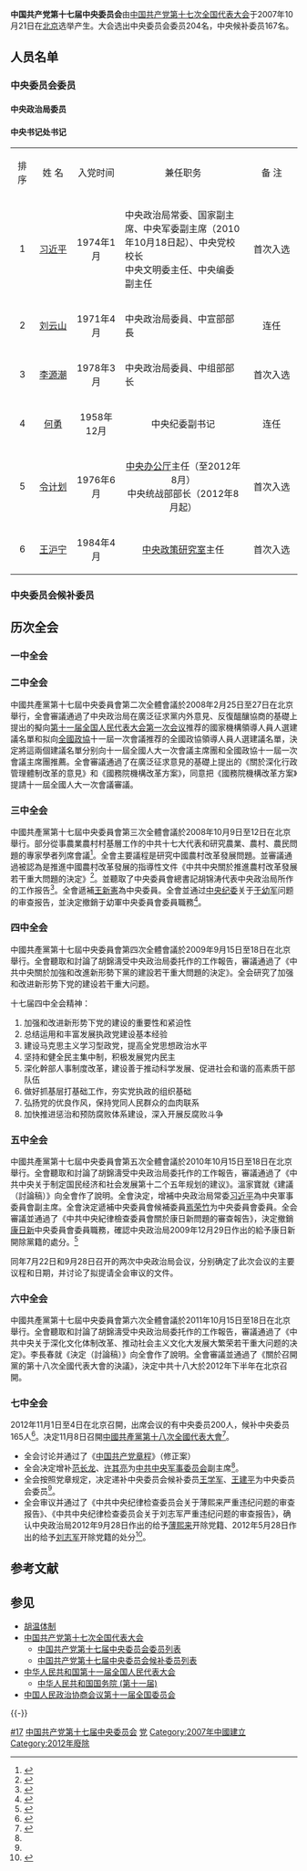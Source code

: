 '''中国共产党第十七届中央委员会'''由[[中国共产党第十七次全国代表大会|中国共产党第十七次全国代表大会]]于2007年10月21日在[[北京|北京]]选举产生。大会选出中央委员会委员204名，中央候补委员167名。

==人员名单==
===中央委员会委员===
{{Main list|中国共产党第十七届中央委员会委员列表}}

====中央政治局委员====
{{中共中央政治局/17}}

{{中共中央政治局/17/常委}}

{{中共中央政治局/17/非常委}}

====中央书记处书记====
{{中共中央书记处/17}}

{| align="center" class="wikitable" style="width: 250"
|----- style="background: #cccccc"
| align ="center" width="40" | 排 序
| align ="center" width="100" | 姓 名
| align ="center" width="110" | 入党时间
| align ="center" width="420" | 兼任职务
| align ="center" width="160" | 备 注
|-----
| align ="center" | 1 || [[习近平|习近平]]
| 1974年1月
| align ="left" |中央政治局常委、国家副主席、中央军委副主席（2010年10月18日起）、中央党校校长<br />中央文明委主任、中央编委副主任
| 首次入选
|-----
| align ="center" | 2 || [[刘云山|刘云山]]
| 1971年4月
| align ="left" |中央政治局委員、中宣部部長
| 连任
|-----
| align ="center" | 3 || [[李源潮|李源潮]]
| 1978年3月
| align ="left" |中央政治局委員、中组部部长
| 首次入选
|-----
| align ="center" | 4 || [[何勇_(1940年)|何勇]]
| 1958年12月
| 中央纪委副书记
| 连任
|-----
| align ="center" | 5 || [[令计划|令计划]]
| 1976年6月
| [[中共中央办公厅|中央办公厅]]主任（至2012年8月）<br />中央统战部部长（2012年8月起）
| 首次入选
|-----
| align ="center" | 6 || [[王沪宁|王沪宁]]
| 1984年4月
| [[中共中央政策研究室|中央政策研究室]]主任
| 首次入选
|}

===中央委员会候补委员===
{{Main list|中国共产党第十七届中央委员会候补委员列表}}

==历次全会==
===一中全会===
{{Main|中国共产党第十七届中央委员会第一次全体会议}}

===二中全会===
中國共產黨第十七屆中央委員會第二次全體會議於2008年2月25日至27日在北京舉行，全會審議通過了中央政治局在廣泛征求黨内外意見、反復醞釀協商的基礎上提出的擬向[[第十一届全国人民代表大会#第一次会议|第十一届全国人民代表大会第一次会议]]推荐的國家機構領導人員人選建議名單和拟向[[中国人民政治协商会议全国委员会|全國政協]]十一屆一次會議推荐的全國政協領導人員人選建議名單，決定將這兩個建議名單分别向十一屆全國人大一次會議主席團和全國政協十一屆一次會議主席團推薦。全會審議通過了在廣泛征求意見的基礎上提出的《關於深化行政管理體制改革的意見》和《國務院機構改革方案》，同意把《國務院機構改革方案》提請十一屆全國人大一次會議審議。

===三中全会===
中國共產黨第十七屆中央委員會第三次全體會議於2008年10月9日至12日在北京舉行。部分從事農業農村村基層工作的中共十七大代表和研究農業、農村、農民問題的專家學者列席會議<ref>{{Cite web|title=基层干部和专家学者列席中共中央全会 释放推进科学民主决策新信号|url=http://news.xinhuanet.com/newscenter/2008-10/12/content_10184252.htm|accessdate=2012-04-17|archiveurl=https://web.archive.org/web/20090318044418/http://news.xinhuanet.com/newscenter/2008-10/12/content_10184252.htm|archivedate=2009-03-18|dead-url=no}}</ref>。全會主要議程是研究中國農村改革發展問題。並審議通過被認為是推進中國農村改革發展的指導性文件《中共中央關於推進農村改革發展若干重大問題的決定》<ref>{{Cite web|title=十七届三中全会审议通过了《中共中央关于推进农村改革发展若干重大问题的决定》|url=http://cpc.people.com.cn/GB/64093/64094/8160342.html|accessdate=2012-04-17|archiveurl=https://web.archive.org/web/20190502091929/http://cpc.people.com.cn/GB/64093/64094/8160342.html|archivedate=2019-05-02|dead-url=no}}</ref>。並聽取了中央委員會總書記胡锦涛代表中央政治局所作的工作报告<ref>{{Cite web|title=十七届三中全会听取和讨论了胡锦涛受中央政治局委托作的工作报告|url=http://cpc.people.com.cn/GB/64093/64094/8160341.html|accessdate=2012-04-17|archiveurl=https://web.archive.org/web/20190502135328/http://cpc.people.com.cn/GB/64093/64094/8160341.html|archivedate=2019-05-02|dead-url=no}}</ref>。全會遞補[[王新宪|王新憲]]為中央委員。全會並通过[[中国共产党中央纪律检查委员会|中央纪委]]关于[[于幼军|于幼军]]问题的审查报告，並決定撤銷于幼軍中央委員會委員職務<ref>{{Cite web|title=十七届三中全会决定撤销于幼军中央委员会委员职务|url=http://cpc.people.com.cn/GB/64093/64094/8160343.html|accessdate=2012-04-17|archiveurl=https://web.archive.org/web/20081206040444/http://cpc.people.com.cn/GB/64093/64094/8160343.html|archivedate=2008-12-06|dead-url=no}}</ref>。

===四中全会===
中國共產黨第十七屆中央委員會第四次全體會議於2009年9月15日至18日在北京舉行。全會聽取和討論了胡錦濤受中央政治局委托作的工作報告，審議通過了《中共中央關於加強和改進新形勢下黨的建設若干重大問題的決定》。全会研究了加强和改进新形势下党的建设若干重大问题。

十七届四中全会精神：
#加强和改进新形势下党的建设的重要性和紧迫性
#总结运用和丰富发展执政党建设基本经验
#建设马克思主义学习型政党，提高全党思想政治水平
#坚持和健全民主集中制，积极发展党内民主
#深化幹部人事制度改革，建设善于推动科学发展、促进社会和谐的高素质干部队伍
#做好抓基层打基础工作，夯实党执政的组织基础
#弘扬党的优良作风，保持党同人民群众的血肉联系
#加快推进惩治和预防腐败体系建设，深入开展反腐败斗争

===五中全会===
中國共產黨第十七屆中央委員會第五次全體會議於2010年10月15日至18日在北京舉行。全會聽取和討論了胡錦濤受中央政治局委托作的工作報告，審議通過了《中共中央关于制定国民经济和社会发展第十二个五年规划的建议》。溫家寶就《建議（討論稿）》向全會作了說明。全會決定，增補中央政治局常委[[习近平|习近平]]為中央軍事委員會副主席。全會決定遞補中央委員會候補委員[[焉荣竹|焉荣竹]]为中央委員會委員。全会審議並通過了《中共中央紀律檢查委員會關於康日新問題的審查報告》，決定撤銷[[康日新|康日新]]中央委員會委員職務，確認中央政治局2009年12月29日作出的給予康日新開除黨籍的處分。<ref>{{Cite web|title=习近平增补为中央军事委员会副主席|url=http://news.sina.com.cn/c/2010-10-18/171021300023.shtml|accessdate=2019-06-24|date=2010-10-18|publisher=新浪网|archiveurl=https://web.archive.org/web/20201104135903/http://news.sina.com.cn/c/2010-10-18/171021300023.shtml|archivedate=2020-11-04|dead-url=no}}</ref>

同年7月22日和9月28日召开的两次中央政治局会议，分别确定了此次会议的主要议程和日期，并讨论了拟提请全会审议的文件。

===六中全会===
中國共產黨第十七屆中央委員會第六次全體會議於2011年10月15日至18日在北京舉行。全會聽取和討論了胡錦濤受中央政治局委托作的工作報告，審議通過了《中共中央关于深化文化体制改革、推动社会主义文化大发展大繁荣若干重大问题的决定》。李長春就《決定（討論稿）》向全會作了說明。全會審議並通過了《關於召開黨的第十八次全國代表大會的決議》，決定中共十八大於2012年下半年在北京召開。

===七中全会===
2012年11月1日至4日在北京召開，出席会议的有中央委员200人，候补中央委员165人<ref name="a">{{cite news|title=中国共产党十七届七中全会公报|url=http://news.163.com/12/1104/18/8FG27L6V00014JB5.html|accessdate=2012-11-05|newspaper=网易|archivedate=2020-11-16|archiveurl=https://web.archive.org/web/20201116092700/https://news.163.com/12/1104/18/8FG27L6V00014JB5.html|dead-url=no}}</ref>。决定11月8日召開[[中国共产党第十八次全国代表大会|中國共產黨第十八次全國代表大會]]<ref>{{Cite web|title=中共十七届七中全会于11月1日在北京召开|url=http://politics.people.com.cn/n/2012/0928/c1001-19147949.html|accessdate=2019-06-24|date=2012-09-28|publisher=人民网|archiveurl=https://web.archive.org/web/20160304061301/http://politics.people.com.cn/n/2012/0928/c1001-19147949.html|archivedate=2016-03-04|dead-url=no}}</ref>。

*全会讨论并通过了《[[中国共产党章程|中国共产党章程]]》（修正案）
*全会决定增补[[范长龙|范长龙]]、[[许其亮|许其亮]]为[[中共中央军事委员会|中共中央军事委员会]]副主席<ref name="a" />。
*全会按照党章规定，决定递补中央委员会候补委员[[王学军_(1952年)|王学军]]、[[王建平|王建平]]为中央委员会委员<ref name="a" />。
*全会审议并通过了《中共中央纪律检查委员会关于薄熙来严重违纪问题的审查报告》、《中共中央纪律检查委员会关于刘志军严重违纪问题的审查报告》，确认中央政治局2012年9月28日作出的给予[[薄熙来|薄熙来]]开除党籍、2012年5月28日作出的给予[[刘志军|刘志军]]开除党籍的处分<ref>{{cite news|title=十七届七中全会确认开除薄熙来刘志军党籍|url=http://news.163.com/12/1104/17/8FFVG8Q000014JB5.html|accessdate=2012-11-05|newspaper=新华网|archivedate=2020-11-17|archiveurl=https://web.archive.org/web/20201117202038/https://news.163.com/12/1104/17/8FFVG8Q000014JB5.html|dead-url=no}}</ref>。

== 参考文献 ==
{{Reflist|30em}}

== 参见 ==
{{Portal box|中国共产党|中华人民共和国|政治}}
* [[胡温体制|胡温体制]]
* [[中国共产党第十七次全国代表大会|中国共产党第十七次全国代表大会]]
** [[中国共产党第十七届中央委员会委员列表|中国共产党第十七届中央委员会委员列表]]
** [[中国共产党第十七届中央委员会候补委员列表|中国共产党第十七届中央委员会候补委员列表]]
* [[第十一届全国人民代表大会|中华人民共和国第十一届全国人民代表大会]]
** [[中华人民共和国国务院_(第十一届)|中华人民共和国国务院 (第十一届)]]
* [[中国人民政治协商会议第十一届全国委员会|中国人民政治协商会议第十一届全国委员会]]

{{-}}
{{s-start}}
{{s-off|{{中国共产党}}中央组织}}
{{s-before|[[中国共产党第十六届中央委员会|中国共产党第十六届中央委员会]]|2002年－2007年}}
{{s-title|[[中国共产党中央委员会|中国共产党中央委员会]]|第十七届<br>'''2007年－2012年'''}}
{{s-after|[[中国共产党第十八届中央委员会|中国共产党第十八届中央委员会]]|2012年－2017年}}
{{s-end}}

[[Category:中国共产党历届中央委员会|#17]]
[[Category:中国共产党第十七届中央委员会|中国共产党第十七届中央委员会]]
[[Category:正国级单位|党]]
[[Category:2007年中國建立|Category:2007年中國建立]]
[[Category:2012年廢除|Category:2012年廢除]]
